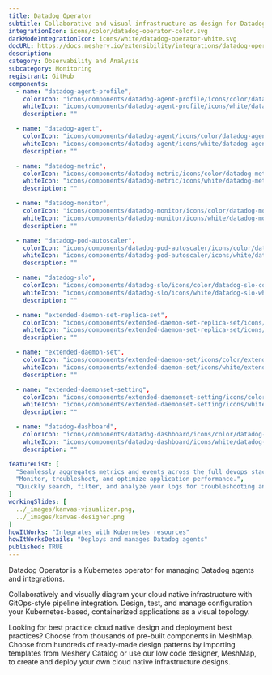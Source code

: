 ```yaml
---
title: Datadog Operator
subtitle: Collaborative and visual infrastructure as design for Datadog Operator
integrationIcon: icons/color/datadog-operator-color.svg
darkModeIntegrationIcon: icons/white/datadog-operator-white.svg
docURL: https://docs.meshery.io/extensibility/integrations/datadog-operator
description: 
category: Observability and Analysis
subcategory: Monitoring
registrant: GitHub
components: 
  - name: "datadog-agent-profile",
    colorIcon: "icons/components/datadog-agent-profile/icons/color/datadog-agent-profile-color.svg",
    whiteIcon: "icons/components/datadog-agent-profile/icons/white/datadog-agent-profile-white.svg",
    description: ""

  - name: "datadog-agent",
    colorIcon: "icons/components/datadog-agent/icons/color/datadog-agent-color.svg",
    whiteIcon: "icons/components/datadog-agent/icons/white/datadog-agent-white.svg",
    description: ""

  - name: "datadog-metric",
    colorIcon: "icons/components/datadog-metric/icons/color/datadog-metric-color.svg",
    whiteIcon: "icons/components/datadog-metric/icons/white/datadog-metric-white.svg",
    description: ""

  - name: "datadog-monitor",
    colorIcon: "icons/components/datadog-monitor/icons/color/datadog-monitor-color.svg",
    whiteIcon: "icons/components/datadog-monitor/icons/white/datadog-monitor-white.svg",
    description: ""

  - name: "datadog-pod-autoscaler",
    colorIcon: "icons/components/datadog-pod-autoscaler/icons/color/datadog-pod-autoscaler-color.svg",
    whiteIcon: "icons/components/datadog-pod-autoscaler/icons/white/datadog-pod-autoscaler-white.svg",
    description: ""

  - name: "datadog-slo",
    colorIcon: "icons/components/datadog-slo/icons/color/datadog-slo-color.svg",
    whiteIcon: "icons/components/datadog-slo/icons/white/datadog-slo-white.svg",
    description: ""

  - name: "extended-daemon-set-replica-set",
    colorIcon: "icons/components/extended-daemon-set-replica-set/icons/color/extended-daemon-set-replica-set-color.svg",
    whiteIcon: "icons/components/extended-daemon-set-replica-set/icons/white/extended-daemon-set-replica-set-white.svg",
    description: ""

  - name: "extended-daemon-set",
    colorIcon: "icons/components/extended-daemon-set/icons/color/extended-daemon-set-color.svg",
    whiteIcon: "icons/components/extended-daemon-set/icons/white/extended-daemon-set-white.svg",
    description: ""

  - name: "extended-daemonset-setting",
    colorIcon: "icons/components/extended-daemonset-setting/icons/color/extended-daemonset-setting-color.svg",
    whiteIcon: "icons/components/extended-daemonset-setting/icons/white/extended-daemonset-setting-white.svg",
    description: ""

  - name: "datadog-dashboard",
    colorIcon: "icons/components/datadog-dashboard/icons/color/datadog-dashboard-color.svg",
    whiteIcon: "icons/components/datadog-dashboard/icons/white/datadog-dashboard-white.svg",
    description: ""

featureList: [
  "Seamlessly aggregates metrics and events across the full devops stack.",
  "Monitor, troubleshoot, and optimize application performance.",
  "Quickly search, filter, and analyze your logs for troubleshooting and open-ended exploration of your data."
]
workingSlides: [
  ../_images/kanvas-visualizer.png,
  ../_images/kanvas-designer.png
]
howItWorks: "Integrates with Kubernetes resources"
howItWorksDetails: "Deploys and manages Datadog agents"
published: TRUE
---
```

<p>
Datadog Operator is a Kubernetes operator for managing Datadog agents and integrations.
</p>
<p>
    Collaboratively and visually diagram your cloud native infrastructure with GitOps-style pipeline integration. Design, test, and manage configuration your Kubernetes-based, containerized applications as a visual topology.
</p>
<p>
    Looking for best practice cloud native design and deployment best practices? Choose from thousands of pre-built components in MeshMap. Choose from hundreds of ready-made design patterns by importing templates from Meshery Catalog or use our low code designer, MeshMap, to create and deploy your own cloud native infrastructure designs.
</p>
